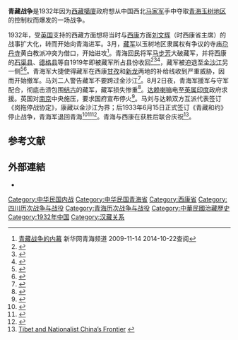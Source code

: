 {{infobox military conflict
| conflict    = 青藏战争
| partof      = [[康藏边界纠纷|康藏边界纠纷]]
| image       = 
| caption     = 
| date        = 1932年
| place       = [[青海|青海]]
| coordinates =
| map_type    = 
| latitude    = 
| longitude   = 
| map_size    = 
| map_caption = 
| map_label   = 
| territory   = 
| result      = 青康聯軍勝利
| combatant1  = {{ROC-1928}}
| combatant2  = {{TIB}}
| commander1  = {{flagicon|Republic of China (1912-1949)|army}} [[蒋介石|蒋介石]]<br>{{flagicon|Republic of China (1912-1949)|army}} [[马福祥|马福祥]]<br>{{flagicon|Republic of China (1912-1949)|army}} [[马麟_(回族)|马麟]]<br>北路：<br>{{flagicon|Republic of China (1912-1949)|army}} [[马步芳|马步芳]]<br>{{flagicon|Republic of China (1912-1949)|army}} [[马占海|马占海]]{{KIA}}<br>{{flagicon|Republic of China (1912-1949)|army}} [[马彪|马彪]]<br>中路：<br>{{flagicon|Republic of China (1912-1949)|army}}
[[劉文輝|劉文輝]]<br>南路：<br>{{flagicon|Republic of China (1912-1949)|army}}
[[格桑澤仁|格桑澤仁]]<ref name="鮑義志"/>
| commander2  = {{flagicon|TIB}} [[第十三世达赖喇嘛|第十三世达赖喇嘛]]<br>北路：<br>{{flagicon|TIB}} 廈蘇[[代本|代本]]<br>中路：<br>{{flagicon|TIB}} 瓊讓代本<br>南路：<br>{{flagicon|TIB}} 四哇冷巴代本<ref name="鮑義志">{{cite news|url=http://www.qhnews.com/newscenter/system/2016/03/25/011964260.shtml|newspaper=青海日報|author=鮑義志|date=2016-03-25|title=歷史的回聲|access-date=2019-08-28|archive-url=https://web.archive.org/web/20190828015501/http://www.qhnews.com/newscenter/system/2016/03/25/011964260.shtml|archive-date=2019-08-28|dead-url=no}}</ref>
| strength1   = {{army|Republic of China (1912–1949)|name=國民革命軍}}
*{{flagicon|Republic of China (1912-1949)|army}} [[马家军|马家军]]
*{{flagicon|Republic of China (1912-1949)|army}} [[川军|川军]]
| strength2   = {{army|TIB|name=藏軍}}
| casualties1 = 
| casualties2 = 
| casualties3 =
| notes       = 
}}
'''青藏战争'''是1932年因为[[西藏|西藏]][[噶廈|噶廈]]政府想从中国西北[[马家军|马家军]]手中夺取[[青海|青海]][[玉树藏族自治州|玉树地区]]的控制权而爆发的一场战争。

1932年，受[[英国|英国]]支持的西藏方面想将当时与[[西康|西康]]方面[[刘文辉|刘文辉]]（时西康省主席）的战事扩大化，转而开始向青海进军。3月，[[藏军|藏军]]以玉树地区隶属权有争议的寺庙[[尕丹寺|尕丹寺]]黄白教派冲突为借口，开始进攻<ref>[http://www.qh.xinhuanet.com/2009-11/14/content_18232222_1.htm 青藏战争的内幕] {{webarchive|url=https://web.archive.org/web/20150924083534/http://www.qh.xinhuanet.com/2009-11/14/content_18232222_1.htm |date=2015-09-24 }} 新华网青海频道  2009-11-14  2014-10-22查阅</ref>。青海回民将军[[马步芳|马步芳]]大破藏军，并将西康的[[石渠县|石渠县]]、[[德格县|德格县]]等自1919年即被藏军所占县份收回<ref>{{cite book|url=http://books.google.com/books?id=ak3SQTVS7acC&pg=PA150|title=''The historical status of China's Tibet''|author=Jiawei Wang, Nimajianzan|year=1997|publisher=五洲传播出版社|location=|page=150|isbn=7-80113-304-8|accessdate=2010-06-28|archive-url=https://web.archive.org/web/20141001060650/http://books.google.com/books?id=ak3SQTVS7acC&pg=PA150&dq=ma+bufang+liu+wenhui&hl=en&ei=hBshTPqEIsGqlAf_9rDHBA&sa=X&oi=book_result&ct=result&resnum=7&ved=0CEUQ6AEwBg#v=onepage&q=ma%20bufang%20liu%20wenhui&f=false|archive-date=2014-10-01|dead-url=no}}</ref><ref>{{cite book|url=http://books.google.com/books?ei=hBshTPqEIsGqlAf_9rDHBA&ct=result&id=0bsKAAAAYAAJ&dq=ma+bufang+liu+wenhui&q=ma+bufang|title=''The biographies of the Dalai Lamas''|author=Hanzhang Ya|year=1991|publisher=Foreign Languages Press|location=|pages=352,355,442| isbn=0-8351-2266-2|accessdate=2010-06-28|archive-url=https://web.archive.org/web/20140928154019/http://books.google.com/books?ei=hBshTPqEIsGqlAf_9rDHBA&ct=result&id=0bsKAAAAYAAJ&dq=ma+bufang+liu+wenhui&q=ma+bufang|archive-date=2014-09-28|dead-url=no}}</ref><ref>{{cite book|url=http://books.google.com/books?ei=qRwhTMCjKIWdlgfoo6HAAQ&ct=result&id=Rh1uAAAAMAAJ&dq=ma+bufang+liu+wenhui&q=ma+bufang|title=''India & China, 1904–2004: a century of peace and conflict''|author=B. R. Deepak| year=2005|publisher=Manak Publications| location=|page=82|isbn=81-7827-112-5|accessdate=2010-06-28|archive-url=https://web.archive.org/web/20140928154023/http://books.google.com/books?ei=qRwhTMCjKIWdlgfoo6HAAQ&ct=result&id=Rh1uAAAAMAAJ&dq=ma+bufang+liu+wenhui&q=ma+bufang|archive-date=2014-09-28|dead-url=no}}</ref>，藏军被迫退至[[金沙江|金沙江]]另一侧<ref>{{cite conference|url=https://books.google.com/books?id=MJ-dCe_MppgC&pg=PA66|title=''Khams pa histories: visions of people, place and authority'' |book-title=Proceedings of the 9th Seminar of the International Association for Tibetan Studies, Leiden 2000|author=Peng WenBin| conference=International Association for Tibetan Studies Seminar|editor=Lawrence Epstein| year=2002|publisher=BRILL|location=|page=66|isbn=90-04-12423-3|accessdate=2010-06-28|archive-url=https://web.archive.org/web/20140930172542/http://books.google.com/books?id=MJ-dCe_MppgC&pg=PA66&lpg=PA66&dq=ma+bufang+liu+wenhui&source=bl&ots=G_fKHfaKkq&sig=O4wJ_esItGQzweTi3_4aodGFDVM&hl=en&ei=thohTN6GM4X7lweX84TgDg&sa=X&oi=book_result&ct=result&resnum=2&ved=0CBYQ6AEwAQ#v=onepage&q=ma%20bufang%20liu%20wenhui&f=false|archive-date=2014-09-30|dead-url=no}}</ref><ref>{{cite book|url=https://books.google.com/books?id=GRRynCRRCkwC&pg=PA172|title=''Tibetan Buddhists in the making of modern China''|author=Gray Tuttle|year=2005|publisher=Columbia University Press| location=|page=172| isbn=0-231-13446-0|accessdate=2010-06-28|archive-url=https://web.archive.org/web/20140928135039/http://books.google.com/books?id=GRRynCRRCkwC&pg=PA172&dq=ma+bufang+liu+wenhui&hl=en&ei=hBshTPqEIsGqlAf_9rDHBA&sa=X&oi=book_result&ct=result&resnum=4&ved=0CDgQ6AEwAw#v=onepage&q=ma%20bufang%20liu%20wenhui&f=false|archive-date=2014-09-28|dead-url=no}}</ref>。青海军大捷使得藏军在西康[[甘孜县|甘孜]]和[[新龙|新龙]]两地的补给线收到严重威胁，因而开始撤军。马刘二人警告藏军不要跨过金沙江<ref>{{cite book|url=http://books.google.com/books?id=mpqApZWrJyIC&pg=PA89&dq=ma+bufang+liu+wenhui&hl=en&ei=FhshTPnEIYS8lQfz4rinAQ&sa=X&oi=book_result&ct=result&resnum=3&ved=0CDMQ6AEwAg#v=onepage&q=ma%20bufang%20liu%20wenhui&f=false|title=''Frontier passages: ethnopolitics and the rise of Chinese communism, 1921–1945''|author=Xiaoyuan Liu|year=2004|publisher=Stanford University Press|location=|page=89|isbn=0-8047-4960-4|accessdate=2010-06-28|archive-url=https://web.archive.org/web/20140103034257/http://books.google.com/books?id=mpqApZWrJyIC&pg=PA89&dq=ma+bufang+liu+wenhui&hl=en&ei=FhshTPnEIYS8lQfz4rinAQ&sa=X&oi=book_result&ct=result&resnum=3&ved=0CDMQ6AEwAg#v=onepage&q=ma%20bufang%20liu%20wenhui&f=false|archive-date=2014-01-03|dead-url=no}}</ref>。8月2日夜，青海军援军与守军配合，彻底击溃包围[[结古|结古]]的藏军，藏军损失惨重<ref>{{Cite web |url=http://www.yushunews.com/system/2010/07/21/010163652.shtml |title=玉树州新闻网-历史沿革 |access-date=2014-10-22 |archive-url=https://web.archive.org/web/20141022220902/http://www.yushunews.com/system/2010/07/21/010163652.shtml |archive-date=2014-10-22 |dead-url=no }}</ref>。[[第十三世达赖喇嘛|达赖喇嘛]]电至[[英属印度|英属印度]]政府求援。英国对[[南京|南京]]中央施压，要求国府宣布停火<ref>{{cite book | last=Richardson|first=Hugh E. |author-link=黎吉生|year=1984|title=''Tibet and its History''| url=https://archive.org/details/tibetitshistory0000rich|edition=2nd Edition|pages=[https://archive.org/details/tibetitshistory0000rich/page/134 134]–136 | publisher=Shambhala Publications|location=Boston|isbn=0-87773-376-7}}</ref>。马刘与达赖双方互派代表签订《岗拖停战协定》，康藏以金沙江为界；后1933年6月15日正式签订《青藏和约》停止战争，青海军退回青海<ref>{{cite book|url=http://books.google.com/books?ei=hBshTPqEIsGqlAf_9rDHBA&ct=result&id=YD0sAQAAIAAJ&dq=ma+bufang+liu+wenhui&q=ma+bufang|title=The Journal of the Oriental Society of Australia, Volumes 31-34|author=Oriental Society of Australia|year=2000|publisher=Oriental Society of Australia|location=|pages=35, 37|isbn=|accessdate=2010-06-28|archive-url=https://web.archive.org/web/20140103034322/http://books.google.com/books?ei=hBshTPqEIsGqlAf_9rDHBA&ct=result&id=YD0sAQAAIAAJ&dq=ma+bufang+liu+wenhui&q=ma+bufang|archive-date=2014-01-03|dead-url=no}}</ref><ref>{{cite conference|url=http://books.google.com/books?ei=hBshTPqEIsGqlAf_9rDHBA&ct=result&id=P3tpAAAAMAAJ&dq=ma+bufang+liu+wenhui&q=ma+bufang+tibetans|title=''Historical themes and current change in Central and Inner Asia''|conference=The Central and Inner Asian Seminar, University of Toronto, April 25–26, 1997|volume=1997|author=Michael Gervers, Wayne Schlepp, Joint Centre for Asia Pacific Studies|year=1998|publisher=Joint Centre for Asia Pacific Studies|location=|pages=73,74,76,195|isbn=1-895296-34-X|accessdate=2010-06-28|archive-url=https://web.archive.org/web/20140103034319/http://books.google.com/books?ei=hBshTPqEIsGqlAf_9rDHBA&ct=result&id=P3tpAAAAMAAJ&dq=ma+bufang+liu+wenhui&q=ma+bufang+tibetans|archive-date=2014-01-03|dead-url=no}}</ref><ref>{{Cite web |url=http://www.historyguy.com/tibet_china_wars_conflicts.html |title=''Wars and Conflicts Between Tibet and China'' |access-date=2014-10-22 |archive-url=https://web.archive.org/web/20141019160524/http://www.historyguy.com/tibet_china_wars_conflicts.html |archive-date=2014-10-19 |dead-url=yes }}</ref>。青海与西康在获胜后联合庆祝<ref>[http://www.ubcpress.ca/books/pdf/chapters/2006/tibetandnationalistchina'sfrontier.pdf Tibet and Nationalist China’s Frontier] {{webarchive|url=https://web.archive.org/web/20110513045337/http://www.ubcpress.ca/books/pdf/chapters/2006/tibetandnationalistchina'sfrontier.pdf |date=2011-05-13 }}</ref>。

== 参考文献 ==
{{reflist}}

==外部連結==
* {{cite thesis
| title = 中央與地方─國民政府與青海馬家關係研究(1928-1945)
| author = 鄭國良
| url = http://thesis.lib.nccu.edu.tw/record/#G0093153015
| chapter-url = http://thesis.lib.nccu.edu.tw/cgi-bin/gs32/gsweb.cgi/ccd=JD6pX_/fulltextstdcdr?dbid=%257C%2560HIPEREW%255EG&dbpathf=/opt/fb32/db/stdcdrf/&fuid=06&dbna=
| chapter = 第二章 聯合中央─青藏戰爭
| publisher = 國立政治大學歷史學系
| degree = 碩士}}

[[Category:中华民国内战|Category:中华民国内战]]
[[Category:中华民国青海省|Category:中华民国青海省]]
[[Category:西康省|Category:西康省]]
[[Category:四川历次战争与战役|Category:四川历次战争与战役]]
[[Category:青海历次战争与战役|Category:青海历次战争与战役]]
[[Category:中華民國治藏歷史|Category:中華民國治藏歷史]]
[[Category:1932年中国|Category:1932年中国]]
[[Category:汉藏关系|Category:汉藏关系]]
